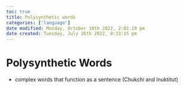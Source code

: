 ```yaml
---
toc: true
title: Polysynthetic words
categories: ['language']
date modified: Monday, October 10th 2022, 2:02:19 pm
date created: Tuesday, July 26th 2022, 8:33:15 pm
---
```


# Polysynthetic Words
- complex words that function as a sentence (Chukchi and Inuktitut)



